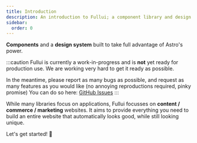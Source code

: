 ```yaml
---
title: Introduction
description: An introduction to Fullui; a component library and design system built for Astro.
sidebar:
  order: 0
---
```


**Components** and a **design system** built to take full advantage of Astro's power.

:::caution
Fullui is currently a work-in-progress and is **not** yet ready for production use. We are working very hard to get it ready as possible. 

In the meantime, please report as many bugs as possible, and request as many features as you would like (no annoying reproductions required,   pinky promise) You can do so here: [GitHub Issues](https://full.dev)
:::

While many libraries focus on applications, Fullui focusses on __content / commerce / marketing__ websites. It aims to provide everything you need to build an entire website that automatically looks good, while still looking unique.

Let's get started! 🚀